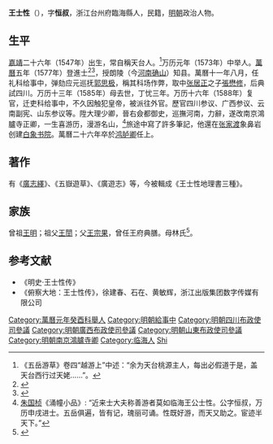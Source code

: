 {{明清人物信息框
| 姓名 = 王士性
| 原名 =
| 圖片名稱= 
| 圖片大小 =
| 圖片說明 = 
| 最高職務 = 鴻臚寺卿
| 國家 = 大明 
| 爵位 =
| 籍貫 = 浙江台州府臨海縣
| 族裔 = 
| 字號 = 字恒叔
| 諡號 =
| 出生日期 = 生年不詳
| 出生地點 =
| 逝世日期 = 萬曆二十六年（1598年）
| 逝世地點 =
| 墓葬 =
| 配偶 = 
| 親屬 = 
| 出身 =
* 萬曆五年丁丑科進士
| 經歷 =
| 著作 =  
}}
'''王士性'''（{{bd|？||1598年|catIdx=}}），字'''恒叔'''，浙江台州府臨海縣人，民籍，[[明朝|明朝]]政治人物。

== 生平 ==
[[嘉靖|嘉靖]]二十六年（1547年）出生，常自稱天台人。<ref>《五岳游草》卷四“越游上”中述：“余为天台桃源主人，每出必假道于是，盖天台西行过天姥……”。</ref>万历元年（1573年）中举人。[[萬曆|萬曆]]五年（1577年）登進士<ref>{{Cite book|title=《皇明贡举考》卷五|last=（明）[[张朝瑞|张朝瑞]]|first=|publisher=《续修四库全书》史部第828册|year=|isbn=|location=|pages=}}</ref><ref>{{Cite book|title=贡举志五种 上|last=鲁小俊，江俊伟著|first=|publisher=武汉：武汉大学出版社|year=2009|isbn=978-7-307-07043-1|location=|pages=}}</ref>，授朗陵（今[[河南|河南]][[确山|确山]]）知县。萬曆十一年八月，任礼科给事中，弹劾应元巡抚[[郭思极|郭思极]]，稱其科场作弊，取中[[张居正|张居正]]之子[[張懋修|張懋修]]，后典試四川。万历十三年（1585年）母去世，丁忧三年。万历十六年（1588年）复官，迁吏科给事中，不久因触犯皇帝，被派往外官。歷官四川参议、广西参议、云南副宪、山东参议等。陞大理少卿，晉右僉都御史，巡撫河南，力辭，遂改南京鴻臚寺正卿，一生喜游历，漫游名山，<ref>[[朱国桢|朱国桢]]《涌幢小品》: “近来士大夫称善游者莫如临海王公士性。公字恒叔，万历申戌进士。五岳俱遍，皆有记，瑰丽可诵。性既好游，而天又助之。宦迹半天下。”</ref>旅途中寫了許多筆記，他還在[[张家渡|张家渡]]象鼻岩创建[[白象书院|白象书院]]。萬曆二十六年卒於[[鸿胪卿|鸿胪卿]]任上。

==著作==
有《[[廣志繹|廣志繹]]》、《五嶽遊草》、《廣遊志》等，今被輯成《王士性地理書三種》。

== 家族 ==
曾祖[[王明|王明]]；祖父[[王誾|王誾]]；父[[王宗果|王宗果]]，曾任王府典膳。母林氏<ref>{{Cite book|title=天一阁藏明代科举录选刊 登科录 点校本|last=龚延明主编|first=|publisher=宁波出版社|year=2016|isbn=978-7-5526-2320-8|location=宁波|pages=|quote=《天一閣藏明代科舉錄選刊.登科錄》之《萬曆五年丁丑科登科錄》}}</ref>。

==参考文献==
{{reflist}}
*《明史·王士性传》
*《俯察大地：王士性传》，徐建春、石在、黄敏辉，浙江出版集团数字传媒有限公司

{{萬曆五年丁丑科殿試金榜}}

{{DEFAULTSORT:Wang王}}
[[Category:萬曆元年癸酉科舉人|Category:萬曆元年癸酉科舉人]]
[[Category:明朝給事中|Category:明朝給事中]]
[[Category:明朝四川布政使司參議|Category:明朝四川布政使司參議]]
[[Category:明朝廣西布政使司參議|Category:明朝廣西布政使司參議]]
[[Category:明朝山東布政使司參議|Category:明朝山東布政使司參議]]
[[Category:明朝南京鴻臚寺卿|Category:明朝南京鴻臚寺卿]]
[[Category:临海人|Category:临海人]]
[[Category:王姓|Shi]]